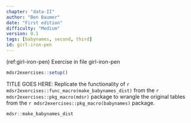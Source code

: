 ```yaml
---
chapter: "data-II"
author: "Ben Baumer"
date: "First edition"
difficulty: "Medium"
version: 0.1
tags: [babynames, second, third]
id: girl-iron-pen 
---
```


(ref:girl-iron-pen) Exercise in file girl-iron-pen

```r
mdsr2exercises::setup()
```

TITLE GOES HERE: Replicate the functionality of `r mdsr2exercises::func_macro(make_babynames_dist)` from the `r mdsr2exercises::pkg_macro(mdsr)` package to wrangle the original tables from the `r mdsr2exercises::pkg_macro(babynames)` package.


<!--begin-answer-->
```r
mdsr::make_babynames_dist
```
<!--end-answer-->

